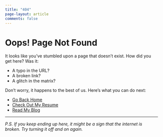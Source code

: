 ```yaml
---
title: "404"
page-layout: article
comments: false
---
```


# Oops! Page Not Found

It looks like you've stumbled upon a page that doesn't exist. How did you get here? Was it:

-   A typo in the URL?
-   A broken link?
-   A glitch in the matrix?

Don't worry, it happens to the best of us. Here's what you can do next:

-   [Go Back Home](https://ozanozbeker.io)
-   [Check Out My Resume](https://ozanozbeker.io/resume)
-   [Read My Blog](https://ozanozbeker.io/blog)

------------------------------------------------------------------------

*P.S. If you keep ending up here, it might be a sign that the internet is broken. Try turning it off and on again.*

